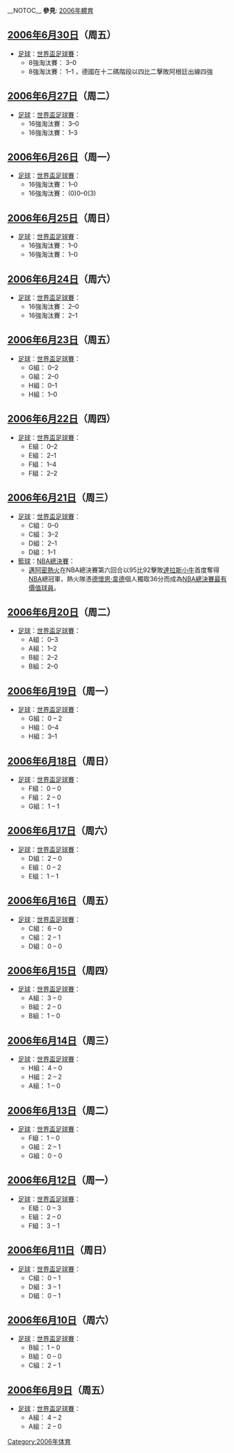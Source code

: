 __NOTOC__
'''參見''': [[2006年體育|2006年體育]]

== [[2006年|2006年]][[6月30日|6月30日]]（周五） ==
*[[足球|足球]]：[[2006年世界盃足球賽|世界盃足球賽]]：
**8強淘汰賽：{{fb|ITA}} 3–0 {{fb|UKR}}
**8強淘汰賽：{{fb|GER}} 1–1 {{fb|ARG}}，德國在十二碼階段以四比二擊敗阿根廷出線四強

== [[2006年|2006年]][[6月27日|6月27日]]（周二） ==
*[[足球|足球]]：[[2006年世界盃足球賽|世界盃足球賽]]：
**16強淘汰賽：{{fb|BRA}} 3–0 {{fb|GHA}}
**16強淘汰賽：{{fb|ESP}} 1–3 {{fb|FRA}}

== [[2006年|2006年]][[6月26日|6月26日]]（周一） ==
*[[足球|足球]]：[[2006年世界盃足球賽|世界盃足球賽]]：
**16強淘汰賽：{{fb|ITA}} 1–0 {{fb|AUS}}
**16強淘汰賽：{{fb|SUI}} (0)0–0(3) {{fb|UKR}}

== [[2006年|2006年]][[6月25日|6月25日]]（周日） ==
*[[足球|足球]]：[[2006年世界盃足球賽|世界盃足球賽]]：
**16強淘汰賽：{{fb|ENG}} 1–0 {{fb|ECU}}
**16強淘汰賽：{{fb|POR}} 1–0 {{fb|NED}}

== [[2006年|2006年]][[6月24日|6月24日]]（周六） ==
*[[足球|足球]]：[[2006年世界盃足球賽|世界盃足球賽]]：
**16強淘汰賽：{{fb|GER}} 2–0 {{fb|SWE}}
**16強淘汰賽：{{fb|ARG}} 2–1 {{fb|MEX}} 

== [[2006年|2006年]][[6月23日|6月23日]]（周五） ==
*[[足球|足球]]：[[2006年世界盃足球賽|世界盃足球賽]]：
**G組：{{fb|TOG}} 0–2 {{fb|FRA}}
**G組：{{fb|SUI}} 2–0 {{fb|KOR}}
**H組：{{fb|KSA}} 0–1 {{fb|ESP}}
**H組：{{fb|UKR}} 1–0 {{fb|TUN}}

== [[2006年|2006年]][[6月22日|6月22日]]（周四） ==
*[[足球|足球]]：[[2006年世界盃足球賽|世界盃足球賽]]：
**E組：{{fb|CZE}} 0–2 {{fb|ITA}}
**E組：{{fb|GHA}} 2–1 {{fb|USA}}
**F組：{{fb|JPN}} 1–4 {{fb|BRA}}
**F組：{{fb|CRO}} 2–2 {{fb|AUS}}

== [[2006年|2006年]][[6月21日|6月21日]]（周三） ==
*[[足球|足球]]：[[2006年世界盃足球賽|世界盃足球賽]]：
**C組：{{fb|NED}} 0–0 {{fb|ARG}}
**C組：{{fb|CIV}} 3–2 {{fb|SCG}}
**D組：{{fb|POR}} 2–1 {{fb|MEX}} 
**D組：{{fb|IRN}} 1–1 {{fb|ANG}}
*[[籃球|籃球]]：[[NBA總決賽|NBA總決賽]]：
**[[邁阿密熱火隊|邁阿密熱火]]在NBA總決賽第六回合以95比92擊敗[[達拉斯小牛隊|達拉斯小牛]]首度奪得[[NBA|NBA]]總冠軍，熱火隊憑[[德懷恩·韋德|德懷恩·韋德]]個人獨取36分而成為[[NBA總決賽最有價值球員|NBA總決賽最有價值球員]]。

== [[2006年|2006年]][[6月20日|6月20日]]（周二） ==
*[[足球|足球]]：[[2006年世界盃足球賽|世界盃足球賽]]：
**A組：{{fb|ECU}} 0–3 {{fb|GER}}
**A組：{{fb|CRC}} 1–2 {{fb|POL}}
**B組：{{fb|SWE}} 2–2 {{fb|ENG}}
**B組：{{fb|PAR}} 2–0 {{fb|TRI}}

== [[2006年|2006年]][[6月19日|6月19日]]（周一） ==
*[[足球|足球]]：[[2006年世界盃足球賽|世界盃足球賽]]：
**G組：{{fb|TOG}} 0 – 2 {{fb|SUI}}
**H組：{{fb|KSA}} 0–4 {{fb|UKR}}
**H組：{{fb|ESP}} 3–1 {{fb|TUN}}

== [[2006年|2006年]][[6月18日|6月18日]]（周日） ==
*[[足球|足球]]：[[2006年世界盃足球賽|世界盃足球賽]]：
**F組：{{fb|JPN}} 0 – 0 {{fb|CRO}}
**F組：{{fb|BRA}} 2 – 0 {{fb|AUS}}
**G組：{{fb|FRA}} 1 – 1 {{fb|KOR}}

== [[2006年|2006年]][[6月17日|6月17日]]（周六） ==
*[[足球|足球]]：[[2006年世界盃足球賽|世界盃足球賽]]：
**D組：{{fb|POR}} 2 – 0 {{fb|IRN}}
**E組：{{fb|CZE}} 0 – 2 {{fb|GHA}}
**E組：{{fb|ITA}} 1 – 1 {{fb|USA}}

== [[2006年|2006年]][[6月16日|6月16日]]（周五） ==
*[[足球|足球]]：[[2006年世界盃足球賽|世界盃足球賽]]：
**C組：{{fb|ARG}} 6 – 0 {{fb|SCG}}
**C組：{{fb|NED}} 2 – 1 {{fb|CIV}}
**D組：{{fb|MEX}}  0 – 0 {{fb|ANG}}

== [[2006年|2006年]][[6月15日|6月15日]]（周四） ==
*[[足球|足球]]：[[2006年世界盃足球賽|世界盃足球賽]]：
**A組：{{fb|ECU}} 3 – 0 {{fb|CRC}}
**B組：{{fb|ENG}} 2 – 0 {{fb|TRI}}
**B組：{{fb|SWE}} 1 – 0 {{fb|PAR}}

== [[2006年|2006年]][[6月14日|6月14日]]（周三） ==
*[[足球|足球]]：[[2006年世界盃足球賽|世界盃足球賽]]：
**H組：{{fb|ESP}} 4 – 0 {{fb|UKR}}
**H組：{{fb|TUN}} 2 – 2 {{fb|KSA}}
**A組：{{fb|GER}} 1 – 0 {{fb|POL}}

== [[2006年|2006年]][[6月13日|6月13日]]（周二） ==
*[[足球|足球]]：[[2006年世界盃足球賽|世界盃足球賽]]：
**F組：{{fb|BRA}} 1 – 0 {{fb|CRO}}
**G組：{{fb|KOR}} 2 – 1 {{fb|TOG}} 
**G組：{{fb|FRA}} 0 – 0 {{fb|SUI}}

== [[2006年|2006年]][[6月12日|6月12日]]（周一） ==
*[[足球|足球]]：[[2006年世界盃足球賽|世界盃足球賽]]：
**E組：{{fb|USA}} 0 – 3 {{fb|CZE}} 
**E組：{{fb|ITA}} 2 – 0 {{fb|GHA}}
**F組：{{fb|AUS}} 3 – 1 {{fb|JPN}}

== [[2006年|2006年]][[6月11日|6月11日]]（周日） ==
*[[足球|足球]]：[[2006年世界盃足球賽|世界盃足球賽]]：
**C組：{{fb|SCG}} 0 – 1 {{fb|NED}}
**D組：{{fb|MEX}}  3 – 1 {{fb|IRN}}
**D組：{{fb|ANG}} 0 – 1 {{fb|POR}}

== [[2006年|2006年]][[6月10日|6月10日]]（周六） ==
*[[足球|足球]]：[[2006年世界盃足球賽|世界盃足球賽]]：
**B組：{{fb|ENG}} 1 – 0 {{fb|PAR}}
**B組：{{fb|TRI}} 0 – 0 {{fb|SWE}}
**C組：{{fb|ARG}} 2 – 1 {{fb|CIV}}

== [[2006年|2006年]][[6月9日|6月9日]]（周五） ==
*[[足球|足球]]：[[2006年世界盃足球賽|世界盃足球賽]]：
**A組：{{fb|GER}} 4 – 2 {{fb|CRC}}
**A組：{{fb|ECU}} 2 – 0 {{fb|POL}}

[[Category:2006年体育|Category:2006年体育]]
